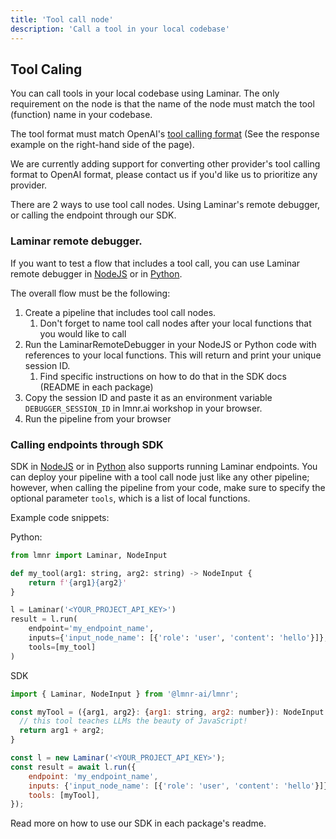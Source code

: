 ```yaml
---
title: 'Tool call node'
description: 'Call a tool in your local codebase'
---
```


## Tool Caling

You can call tools in your local codebase using Laminar.
The only requirement on the node is that the name of the node must match the tool (function) name in your codebase.

The tool format must match OpenAI's [tool calling format](https://platform.openai.com/docs/api-reference/chat/create#chat-create-tool_choice)
(See the response example on the right-hand side of the page).

We are currently adding support for converting other provider's tool calling format to OpenAI format, please contact us
if you'd like us to prioritize any provider.

There are 2 ways to use tool call nodes. Using Laminar's remote debugger, or calling the endpoint through our SDK.

### Laminar remote debugger.

If you want to test a flow that includes a tool call, you can use Laminar remote debugger in
[NodeJS](https://www.npmjs.com/package/@lmnr-ai/lmnr) or in [Python](https://pypi.org/project/lmnr/).

The overall flow must be the following:

1. Create a pipeline that includes tool call nodes.
    1. Don't forget to name tool call nodes after your local functions that you would like to call
1. Run the LaminarRemoteDebugger in your NodeJS or Python code with references to your local functions.
This will return and print your unique session ID.
    1. Find specific instructions on how to do that in the SDK docs (README in each package)
1. Copy the session ID and paste it as an environment variable `DEBUGGER_SESSION_ID` in lmnr.ai workshop in your browser.
1. Run the pipeline from your browser

### Calling endpoints through SDK

SDK in [NodeJS](https://www.npmjs.com/package/@lmnr-ai/lmnr) or in [Python](https://pypi.org/project/lmnr/) also supports
running Laminar endpoints. You can deploy your pipeline with a tool call node just like any other pipeline; however,
when calling the pipeline from your code, make sure to specify the optional parameter `tools`, which is a list of local functions.

Example code snippets:

Python:
```python
from lmnr import Laminar, NodeInput

def my_tool(arg1: string, arg2: string) -> NodeInput {
    return f'{arg1}{arg2}'
}

l = Laminar('<YOUR_PROJECT_API_KEY>')
result = l.run(
    endpoint='my_endpoint_name',
    inputs={'input_node_name': [{'role': 'user', 'content': 'hello'}]},
    tools=[my_tool]
)
```

SDK
```javascript
import { Laminar, NodeInput } from '@lmnr-ai/lmnr';

const myTool = ({arg1, arg2}: {arg1: string, arg2: number}): NodeInput => {
  // this tool teaches LLMs the beauty of JavaScript!
  return arg1 + arg2;
}

const l = new Laminar('<YOUR_PROJECT_API_KEY>');
const result = await l.run({
    endpoint: 'my_endpoint_name',
    inputs: {'input_node_name': [{'role': 'user', 'content': 'hello'}]},
    tools: [myTool],
});
```

Read more on how to use our SDK in each package's readme.
